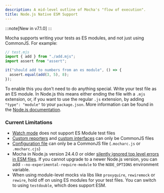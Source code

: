 ```yaml
---
description: A mid-level outline of Mocha's "flow of execution".
title: Node.js Native ESM Support
---
```


:::note[New in v7.1.0]
:::

Mocha supports writing your tests as ES modules, and not just using CommonJS.
For example:

```js
// test.mjs
import { add } from "./add.mjs";
import assert from "assert";

it("should add to numbers from an es module", () => {
  assert.equal(add(3, 5), 8);
});
```

To enable this you don't need to do anything special.
Write your test file as an ES module.
In Node.js this means either ending the file with a `.mjs` extension, or, if you want to use the regular `.js` extension, by adding `"type": "module"` to your `package.json`.
More information can be found in the [Node.js documentation](https://nodejs.org/api/esm.html).

### Current Limitations

- [Watch mode](/next/running/cli#--watch--w) does not support ES Module test files
- [Custom reporters](/next/reporters/third-party) and [custom interfaces](/next/interfaces/third-party) can only be CommonJS files
- [Configuration file](/next/running/configuring) can only be a CommonJS file (`.mocharc.js` or `.mocharc.cjs`)
- Mocha in Node.js version 24.4.0 or older [silently ignored top level errors in ESM files](https://github.com/mochajs/mocha/issues/5396).
  If you cannot upgrade to a newer Node.js version, you can add `--no-experimental-require-module` to the `NODE_OPTIONS` environment variable.
- When using module-level mocks via libs like `proxyquire`, `rewiremock` or `rewire`, hold off on using ES modules for your test files.
  You can switch to using `testdouble`, which does support ESM.
